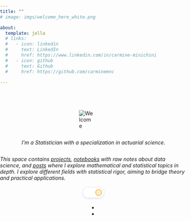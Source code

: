 ```yaml
---
title: ""
# image: imgs/welcome_here_white.png

about:
  template: jolla
  # links:
  #   - icon: linkedin
  #     text: LinkedIn
  #     href: https://www.linkedin.com/in/carmine-minichini
  #   - icon: github
  #     text: Github
  #     href: https://github.com/carminemnc

---
```


<style>
  body {
    background-image: url("imgs/land_background.png");
    background-size: cover;
    background-position: center;
    background-attachment: fixed;
    background-repeat: no-repeat;
    margin: 0;
    padding: 0;
    min-height: 100vh;
    overflow-y: hidden;
  }
  
  .quarto-title-meta {
    display: none;
  }

  .toggle-container {
    margin: -10px 0 15px 0;
    transform: scale(0.2);
    height: 30px;
  }

  .toggle-checkbox {
    position: absolute;
    opacity: 0;
    cursor: pointer;
    height: 0;
    width: 0;
  }

  .toggle-slot {
    position: relative;
    height: 10em;
    width: 20em;
    border: 5px solid #e4e7ec;
    border-radius: 10em;
    background-color: white;
    box-shadow: 0px 10px 25px #e4e7ec;
    transition: background-color 250ms;
    cursor: pointer;
  }

  .toggle-checkbox:checked ~ .toggle-slot {
    background-color: #374151;
  }

  .toggle-button {
    transform: translate(11.75em, 1.75em);
    position: absolute;
    height: 6.5em;
    width: 6.5em;
    border-radius: 50%;
    background-color: #ffeccf;
    box-shadow: inset 0px 0px 0px 0.75em #ffbb52;
    transition: background-color 250ms, border-color 250ms, transform 500ms cubic-bezier(.26,2,.46,.71);
  }

  .toggle-checkbox:checked ~ .toggle-slot .toggle-button {
    background-color: #485367;
    box-shadow: inset 0px 0px 0px 0.75em white;
    transform: translate(1.75em, 1.75em);
  }

  .sun-icon-wrapper {
    position: absolute;
    height: 6em;
    width: 6em;
    opacity: 1;
    transform: translate(2em, 2em) rotate(15deg);
    transform-origin: 50% 50%;
    transition: opacity 150ms, transform 500ms cubic-bezier(.26,2,.46,.71);
  }

  .toggle-checkbox:checked ~ .toggle-slot .sun-icon-wrapper {
    opacity: 0;
    transform: translate(3em, 2em) rotate(0deg);
  }
</style>

<script src="https://code.iconify.design/1/1.0.4/iconify.min.js"></script>

<div style="display: flex; flex-direction: column; align-items: center; height: 100vh; padding-top: 1vh;">
  <img class="home-image" alt="Welcome" style="max-width: 50%; height: auto;">

*I'm a Statistician with a specialization in actuarial science.*

*This space contains <a href="projects.qmd" class="cool-link">projects</a>, <a href="notebooks.qmd" class="cool-link">notebooks</a> with raw notes about data science, and <a href="posts.qmd" class="cool-link">posts</a> where I explore mathematical and statistical topics in depth. I explore different fields with statistical rigor, aiming to bridge theory and practical applications.*
  
<div class="toggle-container">
<label>
<input class="toggle-checkbox" type="checkbox" id="theme-toggle"></input>
<div class="toggle-slot">
  <div class="sun-icon-wrapper">
  </div>
  <div class="toggle-button"></div>
  <div class="moon-icon-wrapper">
  </div>
</div>
</label>
</div>

<div class="social-container" style="margin-top: 0;">
  <ul class="social-icons">
    <li>
        <a href="https://github.com/carminemnc"><i class="fa fa-github"></i></a>
    </li>
    <li>
        <a href="https://www.linkedin.com/in/carmine-minichini"><i class="fa fa-linkedin"></i></a>
    </li>
  </ul>
</div>
</div>

<script>
// Function to find and trigger the Quarto theme toggle
const setupCustomToggle = () => {
  const quartoToggle = document.querySelector('.quarto-color-scheme-toggle');
  const themeToggle = document.getElementById('theme-toggle');
  
  if (quartoToggle && themeToggle) {
    // Hide the original toggle
    quartoToggle.style.display = 'none';
    
    // Set initial state based on current theme
    const isDarkTheme = document.documentElement.getAttribute('data-theme') === 'dark';
    themeToggle.checked = isDarkTheme;
    
    // Add change event to our custom toggle
    themeToggle.addEventListener('change', () => {
      quartoToggle.click();
    });
  }
};

// Watch for DOM changes to find the toggle button when it's added
const observer = new MutationObserver((mutations) => {
  if (document.querySelector('.quarto-color-scheme-toggle')) {
    setupCustomToggle();
    observer.disconnect();
  }
});

// Start observing
document.addEventListener('DOMContentLoaded', () => {
  observer.observe(document.body, { childList: true, subtree: true });
  
  // Also try immediately in case the button is already there
  setupCustomToggle();
});
</script>



